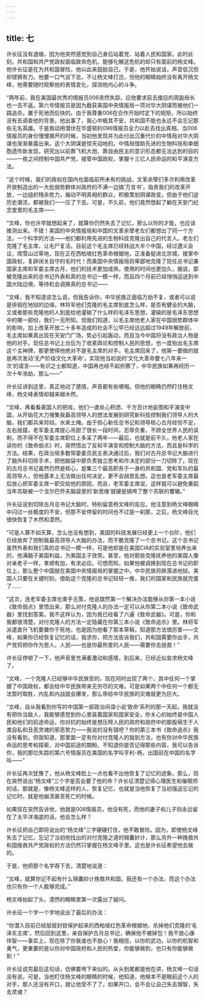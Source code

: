 ```yaml
---
---
---
```

title: 七
---



许长征没有退缩，因为他突然感觉到自己身后站着党、站着人民和国家。此时此刻，共和国和共产党政权面临致命危机，能够化解这危机的却只有面前的杨文峰。他许长征是在为共和国冒险，他以此来鼓励自己。于是，他开始说话，声音低沉但却铿锵有力。他要一口气说下去，不让杨文峰打岔。但他的眼睛始终没有离开杨文峰，他需要随时观察他的表情变化，探测他内心的斗争。

“两年前，我在美国最优秀的情报员006突然失踪，应他要求前去接应的周副局长也一去不返。第六号情报员是因为截获美国中央情报局一项对华大阴谋而被他们一路追杀，置于死地而后快的。由于我尊重006在合作开始时定下的规矩，所以始终没有去调查他的背景。他出事了，我心中极其不安，共和国不能也永远不会忘记那些无名英雄。于是我动用潜伏在华盛顿的096情报员全力以赴去找出真相。当006情报员的身份慢慢揭开的时候，当初他发现并为此付出沉重代价的中情局对华大阴谋也渐渐暴露出来。这个大阴谋是惊天动地的。中情局借助先进的生物科技和单细胞遗传新发现，研究出以前靠飞机大炮、靠自由民主的意识形态都无法达到的目的——一夜之间控制中国共产党，接管中国政权，掌握十三亿人民命运的和平演变方法。

“这个时候，我们的政权在国内也面临前所未有的挑战，文革余孽们多次利用改革开放制造出的一大批弱势群体对政府的不满一边搞‘万言书’，指责我们的改革开放，一边组织残余势力，煽动不明真相的群众，积极策划阴谋政变。但由于他们逆历史潮流，都被我们一一压了下去。可是，不久前，他们竟然想起了躺在天安门纪念堂里的毛主席——

“文峰，你也许早就想起来了，就算你仍然失去了记忆，那么以你的才能，也应该推测出来。不错！美国的中央情报局和中国的文革余孽老左们都想出了同一个方法，一个科学的方法——他们都利用先进的生物科技克隆出自己的代言人。老左们克隆了毛主席，让毛尸复活。目前这个毛主席已经转战大半个中国，经过遵义会议，爬雪山过草地，现在正在西柏坡红色革命根据地，正准备挺进北京城，接掌中国政权，复辟闭关自守的毛时代！而美国中央情报局则卑鄙地克隆了现任总书记兼国家主席和军委主席古月，他们的技术更加成熟，使用的时间也更加久，据说，那被克隆出来的总书记外表和真的总书记一模一样，而且四个月前已经悄悄运送到中国大陆边境，等待机会调换真的总书记——

“文峰，我不知道该怎么说，但我告诉你，中华民族正面临万劫不复，或者可以说是徘徊在地狱的边缘。林将军他们克隆的毛主席到底怎么样，是否有健全的大脑，又或者那些克隆他的人到底给他灌输了什么样的毛泽东思想，灌输的是毛泽东思想中的哪一部份，我们一无所知。但我们知道，以毛主席他老人家在中国弱势群体中的影响，加上改革开放二十多年造成的社会不公早已经远远超过1949年解放前，毛主席如果真出现在天安门广场，势必引起轰动，而且当今中国将没有政治人物是他的对手。现任总书记上台后为了收紧舆论和控制人民的思想，也一度抬出毛主席这个主神牌，那更使得他绝对不是毛主席的对手。毛主席回来了，他第一要做的就是再次发动‘无产阶级文化大革命’，实现他当初说的‘文化大革命要七八年来一次’的诺言——有识之士都知道，中国再也经不起折腾了，中华民族如果再经历一次十年浩劫，那么——”

许长征讲到这里，真正地动了感情，声音都有些哽咽。但他的眼睛仍然盯住杨文峰，杨文峰表情却越来越木然。

“文峰，再看看美国人的把戏，他们一直处心积虑、千方百计地妄图和平演变中国，从开始花大力搜集我最高领导人的想法发展到研究新科技控制我们领导人的大脑，我们都兵来将挡，水来土掩。由于担心新任总书记和领导核心古月经验不足，左右摇摆，老军委主席提心吊胆了很长一段时间，忍辱负重，不顾全世界人民的讽刺，而不得不在军委主席职位上多呆了两年——最后，也就是前不久，他老人家在读你的《致命弱点》时，突然悟出了反和平演变和控制大脑的方法，而且是科学的方法。结果，在政治局多数常委委员民主表决通过后，我们对古月总书记大脑进行了脑外科切除手术，把他脑袋中那负责独立思考和作决定的部分一刀切除了。现在的古月总书记虽然仍然是核心，是集三个最高职务于一身的共和国、党和军队的最高领导人，但他基本上无法做出任何决定，更不会胡思乱想。这也是老军委主席最后放心把军委主席一职交给他的原因，而且，老军委主席说，这样就可以避免重蹈当年苏联被一个戈尔巴乔夫脑袋里的‘新思维’就硬是搞垮了整个苏联的覆辙。”

许长征说到切除古月总书记大脑时，特别留意杨文峰的反应。他注意到杨文峰眼睛中闪过一丝极度的不安，但那不安停留的时间也不过是一刹那，之后，杨文峰目光很快恢复了木然和漠然。

“可是人算不如天算，怎么也没有想到，美国的科技发展已经更上一个台阶，他们已经放弃了控制我最高领导人大脑的办法，而干脆克隆了一个总书记。这个总书记虽然外表和我们真的总书记一模一样，可是他却是在美国CIA的实验室里培养出来的，他满脑子美国利益，为美国主子效劳。甚至，他对那些克隆抚养他的美国人像对亲老子一样，孝顺有加，有求必应。可想而知，如果他被调换到现在总书记的职位上，那么整个中国就在美国中央情报局的掌握之中。中华民族将跌落进地狱。美国人只要在关键时刻，借助这个克隆的总书记轻轻一推，我们的国家和民族就完蛋了……

“这次，连老军委主席也束手无策，他说既然第一个解决办法能够从你第一本小说《致命弱点》里悟出来，那么对付克隆人的办法一定可以从你第二本小说《致命武器》里找到答案。我不这样认为，因为我已经看了六遍《致命武器》。可是，你和我都很清楚，对付克隆人的方法一定隐藏在你第三本小说《致命追杀》里。林将军派遣直升飞机要置你于死地，也是因为他看了那本草稿，知道那方法很厉害——文峰，如果你已经恢复记忆的话，我求你，把方法告诉我们，共和国需要你出手，共产党将把你作为恩人，人民——也是你最热爱的人民——需要你去拯救！”

许长征停顿了一下，他声音里充满着激动和感情，到后来，已经近似哀求杨文峰了。

“文峰，一个克隆人已经够中华民族受的，现在同时出现了两个，其中任何一个掌握了中国政权，都会给中华民族带来无穷尽的灾难。可是如果两个中任何一个都无法暂时取胜，内乱和内战就会爆发，那么带给中华民族的灾难就更为巨大。

“文峰，自从我看到你写的中国第一部政治间谍小说‘致命’系列的那一天起，我就没有把你当敌人，我能够感觉到你心里装着国家和国家安全，你关心的始终是中国人民和他们的前途命运，你对抗的始终是想压榨人民的政府和政府中的那股萌生于人类自私和丑恶灵魂的邪恶势力——我说的没有错吧？你的第三本书《致命追杀》我没有看到，但我知道，那里面一定有你对付克隆人的独到方法，也有你对中华民族命运的思考和探索，对中国前途的期盼。不知道你是否记得那些内容，我可以告诉你，我的那位失踪的第六号情报员在美国的名字叫亨利-杨，出国前在中国的名字叫——”

许长征再次犹豫了，他从杨文峰脸上一点也看不出他恢复了记忆的迹象。那么，现在突然说出“杨文峰”三个字是否会要了他的命？许长征清楚记得心理医生和催眠师的话，那就是，像杨文峰这样的人，恢复记忆，也就是当他恢复了当初强迫忘记的记忆时，就是他崩溃甚至死亡的时候。

如果现在突然告诉他，他就是006情报员，他没有死，而他的妻子和儿子则永远留在了太平洋海底的话，他会怎么样？

许长征把自己即将说出的“杨文峰”三字硬硬打住，他不敢冒险。因为，即使杨文峰失去了记忆，忘记了当初他找出的对付克隆之道的锦囊妙计，那么另外一种挽救共和国挽救共产党政权的方法仍然只掌握在杨文峰手里。这也是许长征希望他去做的。

于是，他把那个名字吞下去，清楚地说道：

“文峰，就算你记不起有什么锦囊妙计挽救共和国，我还有一个办法，而这个办法也只有你一个人能够完成。”

杨文峰抬起了头，漠然的眼睛里第一次露出了疑问。

许长征一个字一个字地说出了最后的办法：

“你潜入目前已经层层封锁保护起来的西柏坡红色革命根据地，杀掉他们克隆的‘毛泽东主席’，然后回到这里，亲自保护古月总书记，确保他不被掉包！我不放心康伴智——事实上，现在除了你我谁也不放心！我相信，以你的武功，以你的机智和勇气，更重要的是以你对中国政府和人民的热爱，你能够做到，也只有你能够做到！”

许长征说完最后这句话，仿佛要垮下来似的。从头到尾都是他在讲，杨文峰一句话没有说，可是，当他盯住杨文峰的眼睛的时候，他知道，他根本不是眼前这个人的对手，那人还没有开口，就让他受不了了。如果开口，会不会让自己失去理智，失去灵魂？